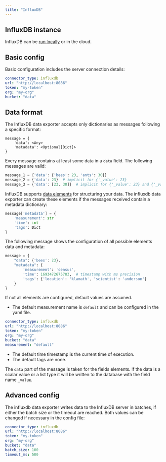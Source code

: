 ```yaml
---
title: "InfluxDB"
---
```


## InfluxDB instance

InfluxDB can be [run locally](https://docs.influxdata.com/influxdb/v2.7/install/) or in the cloud.

## Basic config

Basic configuration includes the server connection details:

```yaml
connector_type: influxdb
url: "http://localhost:8086"
token: "my-token"
org: "my-org"
bucket: "data"
```

## Data format

The InfluxDB data exporter accepts only dictionaries as messages following a specific format:

```
message = {
    'data': <Any>
    'metadata': <Optional[Dict]>
}
```
Every message contains at least some data in a `data` field. The following messages are valid:

```python
message_1 = {'data': {'bees': 23, 'ants': 30}}
message_2 = {'data': 23}  # implicit for {'_value': 23}
message_3 = {'data': [23, 30]}  # implicit for {'_value': 23} and {'_value': 30}
```

InfluxDB supports [data elements](https://docs.influxdata.com/influxdb/v2.7/reference/key-concepts/data-elements/) for structuring your data. 
The influxdb data exporter can create these elements if the messages received contain a metadata dictionary: 

```python
message['metadata'] = {
    'measurement': str
    'time': int
    'tags': Dict
}
```

The following message shows the configuration of all possible elements data and metadata:

```python
message = {
    "data": {'bees': 23},
    "metadata": {
        'measurement': 'census',
        'time': 1693472675783,  # timestamp with ms precision
        'tags': {'location': 'klamath', 'scientist': 'anderson'}
    }
}
```

If not all elements are configured, default values are assumed.

- The default measurement name is `default` and can be configured in the yaml file.

```yaml
connector_type: influxdb
url: "http://localhost:8086"
token: "my-token"
org: "my-org"
bucket: "data"
measurement: "default"
```

- The default time timestamp is the current time of execution.
- The default tags are none.

The `data` part of the message is taken for the fields elements. 
If the data is a scalar value or a list type it will be written to the database with the field name `_value`.

## Advanced config

The influxdb data exporter writes data to the InfluxDB server in batches, if either the batch size or the timeout are reached. Both values can be changed if necessary in the config file:

```yaml
connector_type: influxdb
url: "http://localhost:8086"
token: "my-token"
org: "my-org"
bucket: "data"
batch_size: 100
timeout_ms: 500
```
